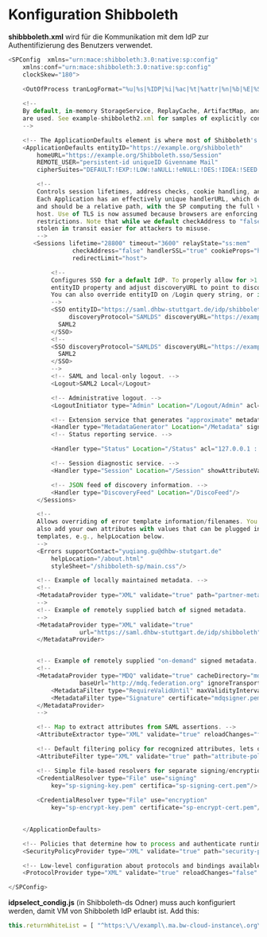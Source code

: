 # Konfiguration Shibboleth
**shibbboleth.xml** wird für die Kommunikation mit dem IdP zur Authentifizierung des Benutzers verwendet. 

```js
<SPConfig  xmlns="urn:mace:shibboleth:3.0:native:sp:config"
    xmlns:conf="urn:mace:shibboleth:3.0:native:sp:config"
    clockSkew="180">
 
    <OutOfProcess tranLogFormat="%u|%s|%IDP|%i|%ac|%t|%attr|%n|%b|%E|%S|%SS|%L|%UA|%a" />

    <!--
    By default, in-memory StorageService, ReplayCache, ArtifactMap, and SessionCache
    are used. See example-shibboleth2.xml for samples of explicitly configuring them.
    -->

    <!-- The ApplicationDefaults element is where most of Shibboleth's SAML bits are defined. -->
    <ApplicationDefaults entityID="https://example.org/shibboleth"
        homeURL="https://example.org/Shibboleth.sso/Session"
        REMOTE_USER="persistent-id uniqueID Givenname Mail"
        cipherSuites="DEFAULT:!EXP:!LOW:!aNULL:!eNULL:!DES:!IDEA:!SEED:!RC4:!3DES:!kRSA:!SSLv2:!SSLv3:!TLSv1:!TLSv1.1">

        <!--
        Controls session lifetimes, address checks, cookie handling, and the protocol handlers.
        Each Application has an effectively unique handlerURL, which defaults to "/Shibboleth.sso"
        and should be a relative path, with the SP computing the full value based on the virtual
        host. Use of TLS is now assumed because browsers are enforcing it due to SameSite
        restrictions. Note that while we default checkAddress to "false", this makes an assertion
        stolen in transit easier for attackers to misuse.
        -->
       <Sessions lifetime="28800" timeout="3600" relayState="ss:mem"
                  checkAddress="false" handlerSSL="true" cookieProps="https"
                  redirectLimit="host">

            <!--
            Configures SSO for a default IdP. To properly allow for >1 IdP, remove
            entityID property and adjust discoveryURL to point to discovery service.
            You can also override entityID on /Login query string, or in RequestMap/htaccess.
            -->
            <SSO entityID="https://saml.dhbw-stuttgart.de/idp/shibboleth"
                 discoveryProtocol="SAMLDS" discoveryURL="https://example.org/shibboleth-ds/index.html">
              SAML2
            </SSO>
            <!--
            <SSO discoveryProtocol="SAMLDS" discoveryURL="https://example.org/shibboleth-ds/index.html">
              SAML2
            </SSO>
            -->
            <!-- SAML and local-only logout. -->
            <Logout>SAML2 Local</Logout>

            <!-- Administrative logout. -->
            <LogoutInitiator type="Admin" Location="/Logout/Admin" acl="127.0.0.1 ::1" />

            <!-- Extension service that generates "approximate" metadata based on SP configuration. -->
            <Handler type="MetadataGenerator" Location="/Metadata" signing="false"/>
            <!-- Status reporting service. -->

            <Handler type="Status" Location="/Status" acl="127.0.0.1 ::1"/>

            <!-- Session diagnostic service. -->
            <Handler type="Session" Location="/Session" showAttributeValues="false"/>

            <!-- JSON feed of discovery information. -->
            <Handler type="DiscoveryFeed" Location="/DiscoFeed"/>
        </Sessions>

        <!--
        Allows overriding of error template information/filenames. You can
        also add your own attributes with values that can be plugged into the
        templates, e.g., helpLocation below.
        -->
        <Errors supportContact="yuqiang.gu@dhbw-stutgart.de"
            helpLocation="/about.html"
            styleSheet="/shibboleth-sp/main.css"/>

        <!-- Example of locally maintained metadata. -->
        <!--
        <MetadataProvider type="XML" validate="true" path="partner-metadata.xml"/>
        -->
        <!-- Example of remotely supplied batch of signed metadata.
        -->
        <MetadataProvider type="XML" validate="true"
                    url="https://saml.dhbw-stuttgart.de/idp/shibboleth">
        </MetadataProvider>


        <!-- Example of remotely supplied "on-demand" signed metadata. -->
        <!--
        <MetadataProvider type="MDQ" validate="true" cacheDirectory="mdq"
                    baseUrl="http://mdq.federation.org" ignoreTransport="true">
            <MetadataFilter type="RequireValidUntil" maxValidityInterval="2419200"/>
            <MetadataFilter type="Signature" certificate="mdqsigner.pem" />
        </MetadataProvider>
        -->

        <!-- Map to extract attributes from SAML assertions. -->
        <AttributeExtractor type="XML" validate="true" reloadChanges="false" path="attribute-map.xml"/>

        <!-- Default filtering policy for recognized attributes, lets other data pass. -->
        <AttributeFilter type="XML" validate="true" path="attribute-policy.xml"/>

        <!-- Simple file-based resolvers for separate signing/encryption keys. -->
        <CredentialResolver type="File" use="signing"
            key="sp-signing-key.pem" certifica="sp-signing-cert.pem"/>        
        
        <CredentialResolver type="File" use="encryption"
            key="sp-encrypt-key.pem" certificate="sp-encrypt-cert.pem"/>
    

    </ApplicationDefaults>

    <!-- Policies that determine how to process and authenticate runtime messages. -->
    <SecurityPolicyProvider type="XML" validate="true" path="security-policy.xml"/>

    <!-- Low-level configuration about protocols and bindings available for use. -->
    <ProtocolProvider type="XML" validate="true" reloadChanges="false" path="protocols.xml"/>

</SPConfig>
```
**idpselect_condig.js** (in Shibboleth-ds Odner) muss auch konfiguriert werden, damit VM von Shibboleth IdP erlaubt ist.
Add this:
```js
this.returnWhiteList = [ "^https:\/\/exampl\.ma.bw-cloud-instance\.org\/Shibboleth\.sso\/>
```
